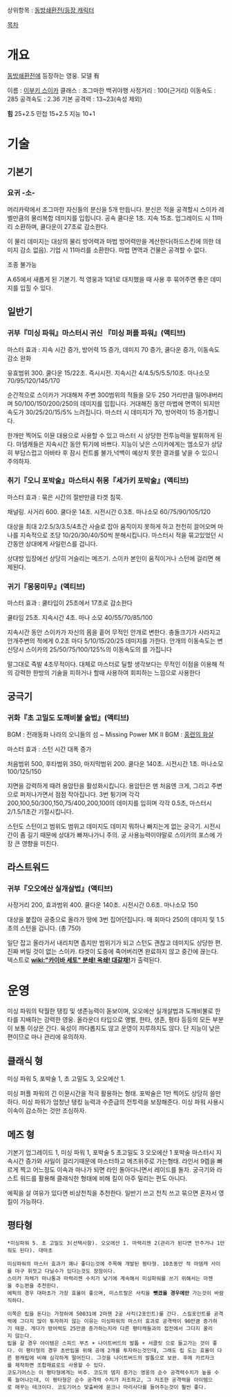 상위항목 : [[동방쇄환전/등장 캐릭터]]

[[목차]]
= 개요 =

[[동방쇄환전]]에 등장하는 영웅.  모델 有

이름 : [[이부키 스이카]]
클래스 : 조그마한 백귀야행
사정거리 : 100(근거리)
이동속도 : 285
공격속도 : 2.36
기본 공격력 : 13~23(속성 제외)

'''힘''' 25+2.5
민첩 15+2.5
지능 10+1

= 기술 =

== 기본기 ==

=== 요귀 -소- ===

머리카락에서 조그마한 자신들의 분신을 5개 만듭니다. 분신은 적을 공격할시 스이카 레벨만큼의 물리복합 데미지를 입힙니다. 공속 쿨다운 1초. 지속 15초. 
업그레이드 시 11마리 소환하며, 쿨다운이 27초로 감소한다.

이 물리 데미지는 대상의 물리 방어력과 마법 방어력만을 계산한다(하드스킨에 의한 데미지 감소 없음).
기업 시 11마리를 소환한다.
마법 면역과 건물은 공격할 수 없다.

조종 불가능

A.65에서 새롭게 된 기본기. 적 영웅과 1대1로 대치했을 때 사용 후 묶어주면 좋은 데미지를 입힐 수 있다.

== 일반기 ==


=== 귀부『미싱 파워』마스터시 귀신 『미싱 퍼플 파워』(액티브) ===

마스터 효과 : 지속 시간 증가, 방어력 15 증가, 데미지 70 증가, 쿨다운 증가, 이동속도 감소 완화

유효범위 300. 쿨다운 15/22초. 즉시시전. 지속시간 4/4.5/5/5.5/10초. 마나소모 70/95/120/145/170

순간적으로 스이카가 거대해져 주변 300범위의 적들을 모두 250 거리만큼 밀어내버리며 50/100/150/200/250의 데미지를 입힙니다. 거대해진 동안 마법에 면역이 되지만 속도가 30/25/20/15/5% 느려집니다. 마스터 시 데미지가 70, 방어력이 15 증가합니다.

한개만 찍어도 이뮨 대용으로 사용할 수 있고 마스터 시 상당한 전투능력을 발휘하게 된다. 마뎀캐들은 지속시간 동안 튀기에 바쁘다. 지능이 낮은 스이카에게는 엠소모가 상당히 부담스럽고 아바타 후 잠시 컨트롤 불가,넉백이 예상치 못한 결과를 낳을 수 있으니 주의하자.

=== 취기『오니 포박술』마스터시 취몽『세가키 포박술』(액티브) ===

마스터 효과 : 묶은 시간의 절반만큼 타겟 침묵.

채널링. 사거리 600. 쿨다운 14초. 시전시간 0.3초. 마나소모 60/75/90/105/120

대상을 최대 2/2.5/3/3.5/4초간 사슬로 잡아 움직이지 못하게 하고 천천히 끌어오며 마나를 지속적으로 초당 10/20/30/40/50씩 분해시킵니다. 마스터시 적을 묶고있었던 시간동안 상대에게 사일런스를 겁니다.

상대방 입장에선 상당히 거슬리는 메즈기. 스이카 본인이 움직이거나 스턴에 걸리면 해제된다. 

=== 귀기『몽몽미무』(액티브) ===

마스터 효과 : 쿨타임이 25초에서 17초로 감소한다

쿨타임 25초. 지속시간 4초. 마나 소모 40/55/70/85/100

지속시간 동안 스이카가 자신의 몸을 흩어 무적인 안개로 변한다. 충돌크기가 사라지고 안개주변의 적에게 0.2초 마다 5/10/15/20/25 데미지를 가한다. 안개의 이동속도는 변신당시 스이카의 25/50/75/100/125%의 이동속도의 를 가집니다
 
말그대로 즉발 4초무적이다. 대체로 마스터로 딜할 생각보다는 무적인 이점을 이용해 적의 강력한 한방의 기술을 피하거나 할때 사용하여 회피하는 느낌으로 사용한다

== 궁극기 ==

=== 귀화『초 고밀도 도깨비불 술법』(액티브) ===

BGM : 전래동화 나라의 오니들의 섬 ~ Missing Power
MK II BGM : [[홍련의 화살]]

마스터 효과 : 스턴 시간 대폭 증가

처음범위 500, 후타범위 350, 마지막범위 200. 쿨다운 140초. 시전시간 1초. 마나소모 100/125/150

지면을 강력하게 때려 용암탄을 활성화시킵니다. 용암탄은 맨 처음엔 크게, 그리고 주변으로 퍼저나가면서 점점 작아집니다. 3번 튕기며 각각 200,100,50/300,150,75/400,200,100의 데미지를 입히며 각각 0.5초, 마스터시2/1.5/1초간 기절시킵니다.

스턴도 스턴이고 범위도 범위고 데미지도 데미지 뭐하나 빠지는게 없는 궁극기. 시전시간이 좀 길기 때문에 상대가 빠져나가니 주의. 궁 사용능력이야말로 스이카의 포스에 가장 큰 영향을 미친다. 

== 라스트워드 ==

=== 귀부『오오에산 실개살법』(액티브) ===

사정거리 200, 효과범위 400. 쿨다운 140초. 시전시간 0.6초. 마나소모 150

대상을 붙잡아 공중으로 올라가 땅에 3번 집어던집니다. 매 회마다 250의 데미지 및 1.5초의 스턴을 겁니다. (총 750)

일단 잡고 올라가서 내리치면 좁지만 범위기가 되고 스턴도 괜찮고 데미지도 상당한 편. 진짜 버릴 것이 없는 스이카. 타겟이 도중에 죽어버리면 완료하지 않고 중간에 끊는다. 텍스트로 '''[[wiki:"카이바 세토" 분쇄! 옥쇄! 대갈채!]]'''가 출력된다.


= 운영 =

미싱 파워의 탁월한 탱킹 및 생존능력이 돋보이며, 오오에산 실개살법과 도깨비불로 한타를 지배하는 강력한 영웅. 올라운더 타입으로 앵벌, 한타, 생존, 평타 등등의 모든 부분이 보통 이상은 간다. 육성이 까다롭지도 않고 운영이 지루하지도 않다. 단 지능이 낮은 편이므로 마나 관리에 유의하자.

== 클래식 형 ==

미싱 파워 5, 포박술 1,  초 고밀도 3, 오오에산 1.

미싱 퍼플 파워의 긴 이뮨시간을 적극 활용하는 형태. 포박술은 1만 찍어도 상당히 쓸만하다. 미싱 파워가 엄청난 탱킹 능력과 수준급의 전투력을 보장해준다. 미싱 파워 사용시 이속이 감소하는 것만 조심하자.

== 메즈 형 ==
기본기 업그레이드 1, 미싱 파워 1, 포박술 5 초고밀도 3 오오에산 1
포박술 마스터시 지속시간 증가와 사일이 걸리기때문에 마스터하고 메즈위주로 가는형태.
라인서 9렙을 빠르게 찍고 어느정도 이속과 마나가 되면 라인 돌아다니면서 레이드를 돌자. 궁극기와 라스트 워드를 활용해 클래식한 형태에 비해 킬이 아주 밀리는 편도 아니다.

에픽을 살 여유가 있다면 비상천칙을 추천한다. 일반기 쓰고 천칙 쓰고 묶으면 혼자서 영킬이 가능하다.

== 평타형 ==

 *미싱파워 5. 초 고밀도 3(선택사항). 오오에산 1. 마력리젠 2(관리가 된다면 안주거나 1만줘도 된다). 대마초

 미싱파워의 마스터 효과가 꽤나 좋다는것에 주목해 개발된 평타형. 10초동안 적 마뎀캐 사이를 마구 휘젓고 다닐수가 있다는것도 장점이다.
 스이카 자체가 마나통과 마력리젠 수치가 낮기에 계속해서 미싱파워를 쓰기 위해서는 마젠을 주는편을 추천한다.
 에픽의 경우 대마초가 가장 효율이 좋으며, 미스트랄은 사킥을 '''뺏겼을 경우에만''' 가는것이 바람직하다.

 이쪽은 립을 돈다는 가정하에 50031에 2마젠 2공 사킥(2포인트)를 간다. 스킬포인트를 공격력에 그다지 많이 투자하지 않는 이유는 미싱파워의 마스터 효과로 공격력이 90만큼 증가하기 때문. 게다가 방어력도 25만큼 증가하는지라 다른 평타캐들과의 접전에서 그다지 꿀리지 않는다.
 립을 갈 경우 아이템은 스피드 부츠 + 나이트버드의 발톱 + 서클릿 으로 들고가는 것이 좋다. 이 평타형의 경우 초반립을 위해 공에 2개를 투자하는것인데, 그래도 립 도는 효율이 다른 평캐립에 비해 심각하게 떨어진다. 그것을 나이트버드의 발톱으로 보완. 후에 카르자크를 제작하면 조합재료로도 사용할 수 있다.
 코도기어스는 이 평타형에게는 비추. 코도의 뎀지 증가는 영웅의 순수 공격력수치가 높을 수록 늘어나는데, 이 평타형은 순수 공격력 수치가 저조하고, 그 저조한 공격력을 아이템으로 매꾸는 테크이다. 코도기어스 맞출바에 문크나 마리사다를 들어주는것이 훨씬 좋다.

